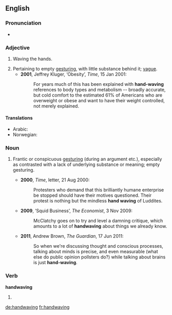{{was wotd|2011|June|19}}
==English==

===Pronunciation===
* {{a|UK}} {{IPA|/ˈhandweɪvɪŋ/}}

===Adjective===
{{en-adj}}

# {{not comparable}} Waving the hands.
# Pertaining to empty [[gesturing]], with little substance behind it; [[vague]].
#* '''2001''', Jeffrey Kluger, ‘Obesity’, ''Time'', 15 Jan 2001:
#*: For years much of this has been explained with '''hand-waving''' references to body types and metabolism -- broadly accurate, but cold comfort to the estimated 61% of Americans who are overweight or obese and want to have their weight controlled, not merely explained.

====Translations====
{{trans-top|that is waving their hands}}
* Arabic: {{t|ar|يلوح(بيده)|alt=يلوّح(بيده)|sc=Arab}}
*Norwegian: {{t-|no|gestikulerende}}
{{trans-mid}}
{{trans-bottom}}

===Noun===
{{en-noun|-}}

# {{context|chiefly|_|figuratively}} Frantic or conspicuous [[gesturing]] (during an argument etc.), especially as contrasted with a lack of underlying substance or meaning; empty gesturing.
#* '''2000''', ''Time'', letter, 21 Aug 2000:
#*: Protesters who demand that this brilliantly humane enterprise be stopped should have their motives questioned. Their protest is nothing but the mindless '''hand waving''' of Luddites.
#* '''2009''', ‘Squid Business’, ''The Economist'', 3 Nov 2009:
#*: McClatchy goes on to try and level a damning critique, which amounts to a lot of '''handwaving''' about things we already know.
#* '''2011''', Andrew Brown, ''The Guardian'', 17 Jun 2011:
#*: So when we're discussing thought and conscious processes, talking about minds is precise, and even measurable (what else do public opinion pollsters do?) while talking about brains is just '''hand-waving'''.

===Verb===
'''handwaving'''

# {{third-person singular of|[[handwave]]}}

[[de:handwaving]]
[[fr:handwaving]]